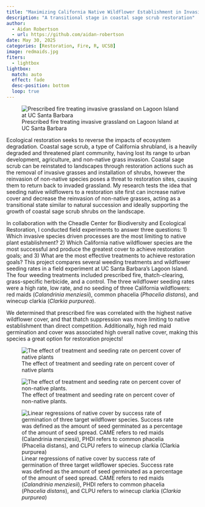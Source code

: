 ```yaml
---
title: "Maximizing California Native Wildflower Establishment in Invasive Annual Grassland Restoration"
description: "A transitional stage in coastal sage scrub restoration"
author: 
  - Aidan Robertson
  - url: https://github.com/aidan-robertson
date: May 30, 2025
categories: [Restoration, Fire, R, UCSB]
image: redmaids.jpg
fiters:
  - lightbox
lightbox: 
  match: auto
  effect: fade
  desc-position: bottom
  loop: true
---
```


![Prescribed fire treating invasive grassland on Lagoon Island at UC Santa Barbara](fire.jpg)

Ecological restoration seeks to reverse the impacts of ecosystem degradation. Coastal sage scrub, a type of California shrubland, is a heavily degraded and threatened plant community, having lost its range to urban development, agriculture, and non-native grass invasion. Coastal sage scrub can be reinstated to landscapes through restoration actions such as the removal of invasive grasses and installation of shrubs, however the reinvasion of non-native species poses a threat to restoration sites, causing them to return back to invaded grassland. My research tests the idea that seeding native wildflowers to a restoration site first can increase native cover and decrease the reinvasion of non-native grasses, acting as a transitional state similar to natural succession and ideally supporting the growth of coastal sage scrub shrubs on the landscape.

In collaboration with the Cheadle Center for Biodiversity and Ecological Restoration, I conducted field experiments to answer three questions: 1) Which invasive species driven processes are the most limiting to native plant establishment? 2) Which California native wildflower species are the most successful and produce the greatest cover to achieve restoration goals; and 3) What are the most effective treatments to achieve restoration goals? This project compares several weeding treatments and wildflower seeding rates in a field experiment at UC Santa Barbara’s Lagoon Island. The four weeding treatments included prescribed fire, thatch-clearing, grass-specific herbicide, and a control. The three wildflower seeding rates were a high rate, low rate, and no seeding of three California wildflowers: red maids (*Calandrinia menziesii*), common phacelia (*Phacelia distans*), and winecup clarkia (*Clarkia purpurea*).

We determined that prescribed fire was correlated with the highest native wildflower cover, and that thatch suppression was more limiting to native establishment than direct competition. Additionally, high red maid germination and cover was associated high overall native cover, making this species a great option for restoration projects!

::: {layout-ncol="1"}
![The effect of treatment and seeding rate on percent cover of native plants](nativecoverfinal.png){group="thesis"}

![The effect of treatment and seeding rate on percent cover of non-native plants.](nonnativefinal.png){group="thesis"}

![Linear regressions of native cover by success rate of germination of three target wildflower species. Success rate was defined as the amount of seed germinated as a percentage of the amount of seed spread. CAME refers to red maids (*Calandrinia menziesii*), PHDI refers to common phacelia (*Phacelia distans*), and CLPU refers to winecup clarkia (*Clarkia purpurea*)](successratefinal.png){group="thesis"}
:::